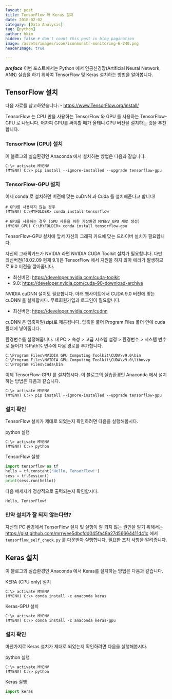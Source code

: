```yaml
---
layout: post  
title: TensorFlow 와 Keras 설치  
date: 2018-02-02  
category: [Data Analysis]  
tag: [python]  
author: hkim  
hidden: false # don't count this post in blog pagination  
image: /assets/images/icon/iconmonstr-monitoring-6-240.png  
headerImage: true  

---
```


***preface*** 이번 포스트에서는 Python 에서 인공신경망(Artificial Neural Network, ANN) 실습을 하기 위하여 TensorFlow 및 Keras 설치하는 방법을 알아봅니다.


## TensorFlow 설치

다음 자료를 참고하였습니다:
- [https://www.TensorFlow.org/install/](https://www.TensorFlow.org/install/)

TensorFlow 는 CPU 만을 사용하는 TensorFlow 와 GPU 를 사용하는 TensorFlow-GPU 로 나뉩니다. 어차피 GPU를 써야할 때가 올테니 GPU 버전을 설치하는 것을 추천합니다.



### TensorFlow (CPU) 설치

이 블로그의 실습환경인 Anaconda 에서 설치하는 방법은 다음과 같습니다.

```
C:\> activate MYENV
(MYENV) C:\> pip install --ignore-installed --upgrade tensorflow-gpu
```

### TensorFlow-GPU 설치

이제 conda 로 설치하면 버전에 맞는 cuDNN 과 Cuda 를 설치해준다고 합니다!

```
# GPU를 사용하지 않는 경우
(MYENV) C:\MYFOLDER> conda install tensorflow
```

```
# GPU를 사용하는 경우 (GPU 사용을 위한 가상환경 MYENV_GPU 새로 생성)
(MYENV_GPU) C:\MYFOLDER> conda install tensorflow-gpu
```


TensorFlow-GPU 설치에 앞서 자신의 그래픽 카드에 맞는 드라이버 설치가 필요합니다.

자신의 그래픽카드가 NVIDIA 라면 NVIDIA CUDA Toolkit 설치가 필요합니다. 다만 최신버전(18.02.09 현재 9.1)은 TensorFlow 에서 지원을 하지 않아 에러가 발생하므로 9.0 버전을 깔아줍니다.

- 최신버전: [https://developer.nvidia.com/cuda-toolkit](https://developer.nvidia.com/cuda-toolkit)
- 9.0: [https://developer.nvidia.com/cuda-90-download-archive](https://developer.nvidia.com/cuda-90-download-archive)

NVIDIA cuDNN 설치도 필요합니다. 아래 웹사이트에서 CUDA 9.0 버전에 맞는 cuDNN 을 설치합시다. 무료회원가입과 로그인이 필요합니다.

- 최신버전: [https://developer.nvidia.com/cudnn](https://developer.nvidia.com/cudnn)

cuDNN 은 압축파일(zip)로 제공됩니다. 압축을 풀어 Program Files 폴더 안에 cuda 폴더에 넣어줍니다.

환경변수를 설정해줍니다. 내 PC > 속성 > 고급 시스템 설정 > 환경변수 > 시스템 변수 로 들어가 %Path% 변수에 다음 경로를 추가합니다.

```
C:\Program Files\NVIDIA GPU Computing Toolkit\CUDA\v9.0\bin
C:\Program Files\NVIDIA GPU Computing Toolkit\CUDA\v9.0\libnvvp
C:\Program Files\cuda\bin
```


이제 TensorFlow-GPU 를 설치합시다. 이 블로그의 실습환경인 Anaconda 에서 설치하는 방법은 다음과 같습니다.

```
C:\> activate MYENV
(MYENV) C:\> pip install --ignore-installed --upgrade tensorflow-gpu
```

### 설치 확인

TensorFlow 설치가 제대로 되었는지 확인하려면 다음을 실행해봅시다.


python 실행
```
C:\> activate MYENV
(MYENV) C:\> python
```

TensorFlow 실행
```python
import tensorflow as tf
hello = tf.constant('Hello, TensorFlow!')
sess = tf.Session()
print(sess.run(hello))
```

다음 메세지가 정상적으로 출력되는지 확인합시다.
```
Hello, TensorFlow!
```





### 만약 설치가 잘 되지 않는다면?

자신의 PC 환경에서 TensorFlow 설치 및 실행이 잘 되지 않는 원인을 알기 위해서는  [https://gist.github.com/mrry/ee5dbcfdd045fa48a27d56664411d41c](https://gist.github.com/mrry/ee5dbcfdd045fa48a27d56664411d41c) 에서 `tensorflow_self_check.py` 를 다운받아 실행합니다. 필요한 조치 사항을 알려줍니다.


## Keras 설치

이 블로그의 실습환경인 Anaconda 에서 Keras를 설치하는 방법은 다음과 같습니다.

KERA (CPU only) 설치

```
C:\> activate MYENV
(MYENV) C:\> conda install -c anaconda keras
```

Keras-GPU 설치

```
C:\> activate MYENV
(MYENV) C:\> conda install -c anaconda keras-gpu
```


### 설치 확인

마찬가지로 Keras 설치가 제대로 되었는지 확인하려면 다음을 실행해봅시다.

python 실행
```
C:\> activate MYENV
(MYENV) C:\> python
```

Keras 실행
```python
import keras
```
